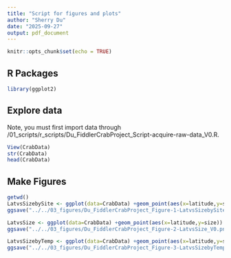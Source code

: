 ```yaml
---
title: "Script for figures and plots"
author: "Sherry Du"
date: "2025-09-27"
output: pdf_document
---
```


```r
knitr::opts_chunk$set(echo = TRUE)
```

## R Packages

```r
library(ggplot2)
```

## Explore data

Note, you must first import data through /01_scripts/r_scripts/Du_FiddlerCrabProject_Script-acquire-raw-data_V0.R.

```r
View(CrabData)
str(CrabData)
head(CrabData)
```

## Make Figures

```r
getwd()
LatvsSizebySite <- ggplot(data=CrabData) +geom_point(aes(x=latitude,y=size,color=site))
ggsave("../../03_figures/Du_FiddlerCrabProject_Figure-1-LatvsSizebySite_V0.png", LatvsSizebySite)

LatvsSize <- ggplot(data=CrabData) +geom_point(aes(x=latitude,y=size))
ggsave("../../03_figures/Du_FiddlerCrabProject_Figure-2-LatvsSize_V0.png", LatvsSize)

LatvsSizebyTemp <- ggplot(data=CrabData) +geom_point(aes(x=latitude,y=size,color=air_temp))
ggsave("../../03_figures/Du_FiddlerCrabProject_Figure-3-LatvsSizebyTempe_V0.png", LatvsSizebyTemp)
```


